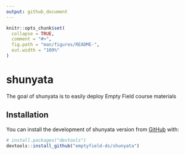 ```yaml
---
output: github_document
---
```


<!-- README.md is generated from README.Rmd. Please edit that file -->

```r
knitr::opts_chunk$set(
  collapse = TRUE,
  comment = "#>",
  fig.path = "man/figures/README-",
  out.width = "100%"
)
```

# shunyata

<!-- badges: start -->
<!-- badges: end -->

The goal of shunyata is to easily deploy Empty Field course materials

## Installation

You can install the development of shunyata  version from [GitHub](https://github.com/) with:

``` r
# install.packages("devtools")
devtools::install_github("emptyfield-ds/shunyata")
```
